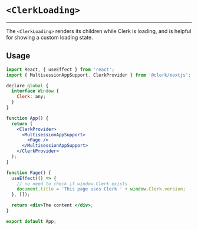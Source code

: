 # `<ClerkLoading>`

---

The `<ClerkLoading>` renders its children while Clerk is loading, and is helpful for showing a custom loading state.

## Usage

```jsx copy filename="app.tsx"
import React, { useEffect } from 'react';
import { MultisessionAppSupport, ClerkProvider } from '@clerk/nextjs';

declare global {
  interface Window {
    Clerk: any;
  }
}

function App() {
  return (
    <ClerkProvider>
      <MultisessionAppSupport>
        <Page />
      </MultisessionAppSupport>
    </ClerkProvider>
  );
}

function Page() {
  useEffect(() => {
    // no need to check if window.Clerk exists
    document.title = 'This page uses Clerk ' + window.Clerk.version;
  }, []);

  return <div>The content </div>;
}

export default App;

```
